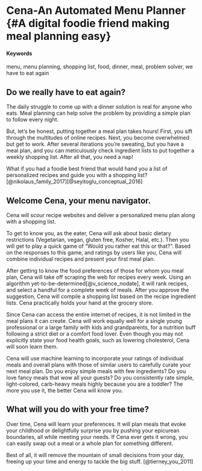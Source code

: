 # Cena-An Automated Menu Planner {#A digital foodie friend making meal planning easy}

#### Keywords {-}

menu, menu planning, shopping list, food, dinner, meal, problem solver, we have to eat again

## Do we really have to eat again?

The daily struggle to come up with a dinner solution is real for anyone who eats. Meal planning can help solve the problem by providing a simple plan to follow every night.

But, let's be honest, putting together a meal plan takes hours! First, you sift through the multitudes of online recipes. Next, you become overwhelmed but get to work. After several iterations you're sweating, but you have a meal plan, and you can meticulously check ingredient lists to put together a weekly shopping list. After all that, you need a nap! 

What if you had a foodie best friend that would hand you a list of personalized recipes and guide you with a shopping list? [@nikolaus_family_2017][@seyitoglu_conceptual_2016]


## Welcome Cena, your menu navigator.

Cena will scour recipe websites and deliver a personalized menu plan along with a shopping list.  

To get to know you, as the eater, Cena will ask about basic dietary restrictions (Vegetarian, vegan, gluten free, Kosher, Halal, etc.). Then you will get to play a quick game of "Would you rather eat this or that?". Based on the responses to this game, and ratings by users like you, Cena will combine individual recipes and present your first meal plan. 

After getting to know the food preferences of those for whom you meal plan, Cena will take off scraping the web for recipes every week.  Using an algorithm yet-to-be-determined[@v_science_nodate], it will rank recipes, and select a handful for a complete week of meals.  After you approve the suggestion, Cena will compile a shopping list based on the recipe ingredient lists. Cena practically holds your hand at the grocery store. 

Since Cena can access the entire internet of recipes, it is not limited in the meal plans it can create.  Cena will work equally well for a single young professional or a large family with kids and grandparents, for a nutrition buff following a strict diet or a comfort food lover.  Even though you may not explicitly state your food health goals, such as lowering cholesterol, Cena will soon learn them. 
   
Cena will use machine learning to incorporate your ratings of individual meals and overall plans with those of similar users to carefully curate your next meal plan. Do you enjoy simple meals with few ingredients?  Do you love fancy meals that wow all your guests? Do you consistently rate simple, light-colored, carb-heavy meals highly because you are a toddler? The more you use it, the better Cena will know you.


## What will you do with your free time?

Over time, Cena will learn your preferences. It will plan meals that evoke your childhood or delightfully surprise you by pushing your epicurean boundaries, all while meeting your needs. If Cena ever gets it wrong, you can easily swap out a meal or a whole plan for something different.

Best of all, it will remove the mountain of small decisions from your day, freeing up your time and energy to tackle the big stuff. [@tierney_you_2011]


